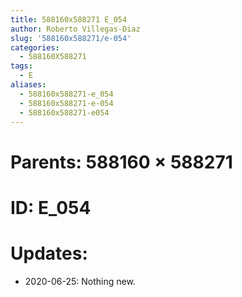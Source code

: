 ```yaml
---
title: 588160x588271 E_054
author: Roberto Villegas-Diaz
slug: '588160x588271/e-054'
categories:
  - 588160X588271
tags:
  - E
aliases:
  - 588160x588271-e_054
  - 588160x588271-e-054
  - 588160x588271-e054
---
```


# **Parents**: 588160 $\times$ 588271
# **ID**: E_054
# **Updates**: 
 - 2020-06-25: Nothing new.
